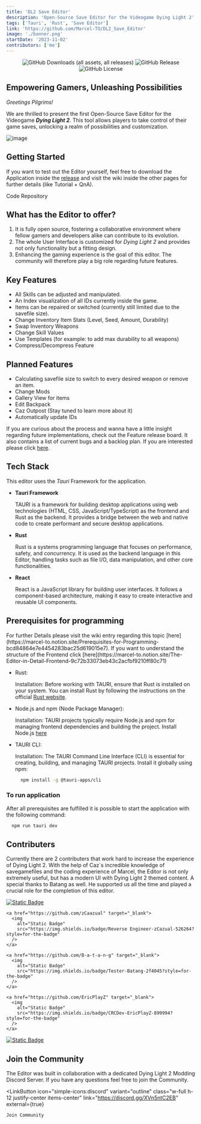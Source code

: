 ```yaml
---
title: 'DL2 Save Editor'
description: 'Open-Source Save Editor for the Videogame Dying Light 2'
tags: ['Tauri', 'Rust', 'Save Editor']
link: 'https://github.com/Marcel-TO/DL2_Save_Editor'
image: './banner.png'
startDate: '2023-11-02'
contributors: ['me']
---
```




<p align="center">
  <img
    alt="GitHub Downloads (all assets, all releases)"
    src="https://img.shields.io/github/downloads/Marcel-TO/DL2_Save_Editor/total?style=for-the-badge&logo=Github&logoColor=black&label=Editor%20Downloads&labelColor=899994&color=899994"
  />
  <img
    alt="GitHub Release"
    src="https://img.shields.io/github/v/release/Marcel-TO/DL2_Save_Editor?include_prereleases&sort=date&display_name=tag&style=for-the-badge&logo=Github&labelColor=526264&color=526264"
  />
  <img
    alt="GitHub License"
    src="https://img.shields.io/github/license/Marcel-TO/DL2_Save_Editor?style=for-the-badge&labelColor=2f4045&color=2f4045"
  />
</p>

## Empowering Gamers, Unleashing Possibilities

_Greetings Pilgrims!_

We are thrilled to present the first Open-Source Save Editor for the Videogame **_Dying Light 2_**. This tool allows players to take control of their game saves, unlocking a realm of possibilities and customization.

![image](https://github.com/user-attachments/assets/da5db2bb-75fd-43ce-9cc4-4de3c2d3215d)

## Getting Started

If you want to test out the Editor yourself, feel free to download the Application inside the [release](https://github.com/Marcel-TO/DL2_Save_Editor/releases/latest) and visit the wiki inside the other pages for further details (like Tutorial + QnA).

<Callout title="Github Repo" variant="corollary">
<LinkButton
    icon="lucide:github"
    variant="outline"
    class=""
    link="https://github.com/Marcel-TO/DL2_Save_Editor"
    external={true}
>
    Code Repository
</LinkButton>
</Callout>

## What has the Editor to offer?

1. It is fully open source, fostering a collaborative environment where fellow gamers and developers alike can contribute to its evolution.
2. The whole User Interface is customized for _Dying Light 2_ and provides not only functionality but a fitting design.
3. Enhancing the gaming experience is the goal of this editor. The community will therefore play a big role regarding future features.

## Key Features

- All Skills can be adjusted and manipulated.
- An Index visualization of all IDs currently inside the game.
- Items can be repaired or switched (currently still limited due to the savefile size).
- Change Inventory Item Stats (Level, Seed, Amount, Durability)
- Swap Inventory Weapons
- Change Skill Values
- Use Templates (for example: to add max durability to all weapons)
- Compress/Decompress Feature

## Planned Features

- Calculating savefile size to switch to every desired weapon or remove an item.
- Change Mods
- Gallery View for items
- Edit Backpack
- Caz Outpost (Stay tuned to learn more about it)
- Automatically update IDs

If you are curious about the process and wanna have a little insight regarding future implementations, check out the Feature release board. It also contains a list of current bugs and a backlog plan. If you are interested please click [here](https://github.com/users/Marcel-TO/projects/2/views/2).

## Tech Stack

This editor uses the _Tauri_ Framework for the application.

- **Tauri Framework**

  TAURI is a framework for building desktop applications using web technologies (HTML, CSS, JavaScript/TypeScript) as the frontend and Rust as the backend. It provides a bridge between the web and native code to create performant and secure desktop applications.

- **Rust**

  Rust is a systems programming language that focuses on performance, safety, and concurrency. It is used as the backend language in this Editor, handling tasks such as file I/O, data manipulation, and other core functionalities.

- **React**

  React is a JavaScript library for building user interfaces. It follows a component-based architecture, making it easy to create interactive and reusable UI components.

## Prerequisites for programming
<Callout title="Further Details" variant="important">
For further Details please visit the wiki entry regarding this topic [here](https://marcel-to.notion.site/Prerequisites-for-Programming-bcd84864e7e4454283bac25d619015e7).
If you want to understand the structure of the Frontend click [here](https://marcel-to.notion.site/The-Editor-in-Detail-Frontend-9c72b33073eb43c2acfbf9210ff80c71)
</Callout>

- Rust:

  Installation: Before working with TAURI, ensure that Rust is installed on your system. You can install Rust by following the instructions on the official [Rust website](https://www.rust-lang.org/tools/install).

- Node.js and npm (Node Package Manager):

  Installation: TAURI projects typically require Node.js and npm for managing frontend dependencies and building the project. Install Node.js [here](https://nodejs.org/)

- TAURI CLI:

  Installation: The TAURI Command Line Interface (CLI) is essential for creating, building, and managing TAURI projects. Install it globally using npm:

  ```bash
    npm install -g @tauri-apps/cli
  ```

### To run application

After all prerequisites are fulfilled it is possible to start the application with the following command:

```bash
  npm run tauri dev
```

## Contributers

Currently there are 2 contributers that work hard to increase the experience of Dying Light 2. With the help of Caz`s incredible knowledge of savegamefiles and the coding experience of Marcel, the Editor is not only extremely useful, but has a modern UI with Dying Light 2 themed content. A special thanks to Batang as well. He supported us all the time and played a crucial role for the completion of this editor.

<div class="flex flex-col m-0 p-0 h-auto">
    <a href="https://github.com/Marcel-TO" target="_blank">
      <img
        alt="Static Badge"
        src="https://img.shields.io/badge/Developer-MarcelMcHawk-899994?style=for-the-badge"
      />
    </a>

    <a href="https://github.com/zCaazual" target="_blank">
      <img
        alt="Static Badge"
        src="https://img.shields.io/badge/Reverse Engineer-zCazual-526264?style=for-the-badge"
      />
    </a>

    <a href="https://github.com/B-a-t-a-n-g" target="_blank">
      <img
        alt="Static Badge"
        src="https://img.shields.io/badge/Tester-Batang-2f4045?style=for-the-badge"
      />
    </a>

    <a href="https://github.com/EricPlayZ" target="_blank">
      <img
        alt="Static Badge"
        src="https://img.shields.io/badge/CRCDev-EricPlayZ-899994?style=for-the-badge"
      />
    </a>

 <a href="https://youtube.com/@samuiyorus" target="_blank">
      <img
        alt="Static Badge"
        src="https://img.shields.io/badge/Tester-Zdashero-526264?style=for-the-badge"
      />
    </a>
</div>

## Join the Community

The Editor was built in collaboration with a dedicated Dying Light 2 Modding Discord Server. If you have any questions feel free to join the Community.

<LinkButton
    icon="simple-icons:discord"
    variant="outline"
    class="w-full h-12 justify-center items-center"
    link="https://discord.gg/XVn5ntC2EB"
    external={true}
>
    Join Community
</LinkButton>
